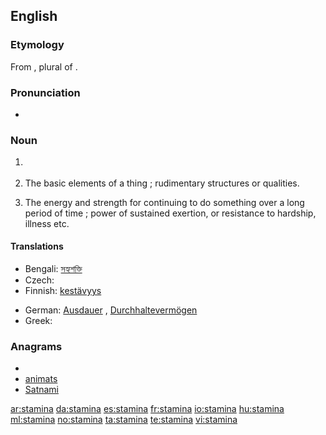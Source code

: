 ==English==

===Etymology===
From {{etyl|la}} {{term|stamina|stāmina|lang=la}}, plural of {{term|stamen|stāmen}}.

===Pronunciation===
* {{a|UK}} {{IPA|/ˈstamɪnə/}}

===Noun===
{{en-noun|-}}

# {{botany|rare}} {{plural of|[[stamen]]}}
# {{context|obsolete|as plural}} The basic elements of a thing ; rudimentary structures or qualities.
# {{uncountable|now considered singular}} The energy and strength for continuing to do something over a long period of time ; power of sustained exertion, or resistance to hardship, illness etc.

====Translations====
{{trans-top|power of sustained exertion}}
* Bengali: [[সহ্যশক্তি]]
* Czech: {{t-|cs|výdrž|f}}
* Finnish: [[kestävyys]]
{{trans-mid}}
* German: [[Ausdauer]] {{f}}, [[Durchhaltevermögen]] {{n}}
* Greek: {{t|el|αντοχή|f|sc=Grek}}
{{trans-bottom}}

===Anagrams===
* {{alphagram|aaimnst}}
* [[animats#English|animats]]
* [[Satnami#English|Satnami]]

[[ar:stamina]]
[[da:stamina]]
[[es:stamina]]
[[fr:stamina]]
[[io:stamina]]
[[hu:stamina]]
[[ml:stamina]]
[[no:stamina]]
[[ta:stamina]]
[[te:stamina]]
[[vi:stamina]]